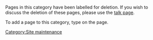 Pages in this category have been labelled for deletion.  If you wish to discuss the deletion of these pages, please use the [[Category talk:Candidates for deletion|talk page]].

To add a page to this category, type {{t|delete}} on the page.

[[Category:Site maintenance]]